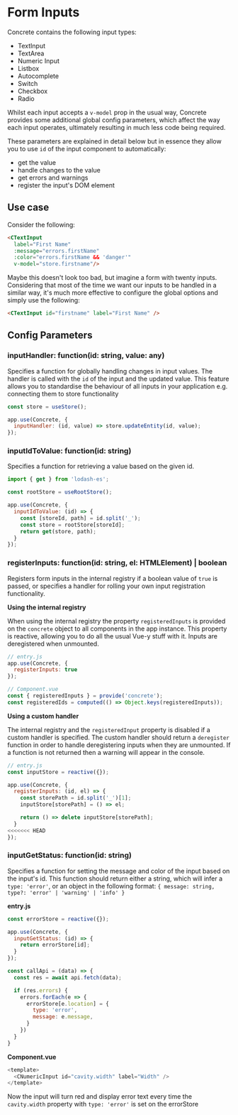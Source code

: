 
<Meta title="Concrete/Form Inputs" />

# Form Inputs

Concrete contains the following input types:

* TextInput
* TextArea
* Numeric Input
* Listbox
* Autocomplete
* Switch
* Checkbox
* Radio

Whilst each input accepts a `v-model` prop in the usual way, Concrete provides some additional global config parameters,
which affect the way each input operates, ultimately resulting in much less code being required.

These parameters are explained in detail below but in essence they allow you to use `id` of the input component to automatically:

* get the value
* handle changes to the value
* get errors and warnings
* register the input's DOM element

## Use case

Consider the following:

```html dark
<CTextInput
  label="First Name"
  :message="errors.firstName"
  :color="errors.firstName && 'danger'"
  v-model="store.firstname"/>
```

Maybe this doesn't look too bad, but imagine a form with twenty inputs. Considering that most of the time we want our inputs to be handled in a similar way, it's much more effective to configure the global options and simply use the following:

```html dark
<CTextInput id="firstname" label="First Name" />
```

## Config Parameters

### **inputHandler: function(id: string, value: any)**

Specifies a function for globally handling changes in input values.
The handler is called with the `id` of the input and the updated value.
This feature allows you to standardise the behaviour of all inputs in your application
e.g. connecting them to store functionality

```javascript dark
const store = useStore();

app.use(Concrete, {
  inputHandler: (id, value) => store.updateEntity(id, value);
});
```

### **inputIdToValue: function(id: string)**

Specifies a function for retrieving a value based on the given id.

```javascript dark
import { get } from 'lodash-es';

const rootStore = useRootStore();

app.use(Concrete, {
  inputIdToValue: (id) => {
    const [storeId, path] = id.split('_');
    const store = rootStore[storeId];
    return get(store, path);
  }
});
```

### **registerInputs: function(id: string, el: HTMLElement) | boolean**

Registers form inputs in the internal registry if a boolean value of `true` is passed, or specifies a handler for rolling
your own input registration functionality.

**Using the internal registry**

When using the internal registry the property `registeredInputs` is provided on the `concrete` object to all components in the app instance. This property is reactive, allowing you to do all the usual Vue-y stuff with it. Inputs are deregistered when unmounted.

```javascript dark
// entry.js
app.use(Concrete, {
  registerInputs: true
});

// Component.vue
const { registeredInputs } = provide('concrete');
const registeredIds = computed(() => Object.keys(registeredInputs));
```

**Using a custom handler**

The internal registry and the `registeredInput` property is disabled if a custom handler is specified. The custom handler should return a `deregister` function in order to handle deregistering inputs when they are unmounted. If a function is not returned then a warning will appear in the console.

```javascript dark
// entry.js
const inputStore = reactive({});

app.use(Concrete, {
  registerInputs: (id, el) => {
    const storePath = id.split('_')[1];
    inputStore[storePath] = () => el;

    return () => delete inputStore[storePath];
  }
<<<<<<< HEAD
});
```

### **inputGetStatus: function(id: string)**

Specifies a function for setting the message and color of the input based on the input's id. This function should return either a string, which will infer a `type: 'error'`, or an object in the following format: `{ message: string, type?: 'error' | 'warning' | 'info' }`

**entry.js**

```javascript dark
const errorStore = reactive({});

app.use(Concrete, {
  inputGetStatus: (id) => {
    return errorStore[id];
  }
});

const callApi = (data) => {
  const res = await api.fetch(data);

  if (res.errors) {
    errors.forEach(e => {
      errorStore[e.location] = {
        type: 'error',
        message: e.message,
      }
    })
  }
}
```

**Component.vue**

```javascript dark
<template>
  <CNumericInput id="cavity.width" label="Width" />
</template>
```

Now the input will turn red and display error text every time the `cavity.width` property with `type: 'error'` is set on the errorStore
